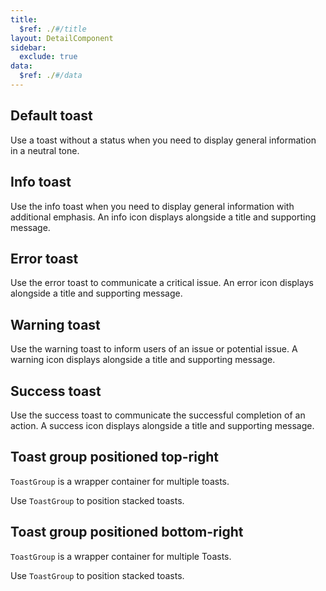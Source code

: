 ```yaml
---
title:
  $ref: ./#/title
layout: DetailComponent
sidebar:
  exclude: true
data:
  $ref: ./#/data
---
```


<LivePreviewControls>
<LivePreview componentName="toast" exampleName="Default" >

## Default toast

Use a toast without a status when you need to display general information in a neutral tone.

</LivePreview>

<LivePreview componentName="toast" exampleName="Info" >

## Info toast

Use the info toast when you need to display general information with additional emphasis. An info icon displays alongside a title and supporting message.

</LivePreview>

<LivePreview componentName="toast" exampleName="Error" >

## Error toast

Use the error toast to communicate a critical issue. An error icon displays alongside a title and supporting message.

</LivePreview>

<LivePreview componentName="toast" exampleName="Warning" >

## Warning toast

Use the warning toast to inform users of an issue or potential issue. A warning icon displays alongside a title and supporting message.

</LivePreview>

<LivePreview componentName="toast" exampleName="Success" >

## Success toast

Use the success toast to communicate the successful completion of an action. A success icon displays alongside a title and supporting message.

</LivePreview>

<LivePreview componentName="toast" exampleName="ToastGroupTop" >

## Toast group positioned top-right

`ToastGroup` is a wrapper container for multiple toasts.

Use `ToastGroup` to position stacked toasts.

</LivePreview>

<LivePreview componentName="toast" exampleName="ToastGroupBottom" >

## Toast group positioned bottom-right

`ToastGroup` is a wrapper container for multiple Toasts.

Use `ToastGroup` to position stacked toasts.

</LivePreview>
</LivePreviewControls>
